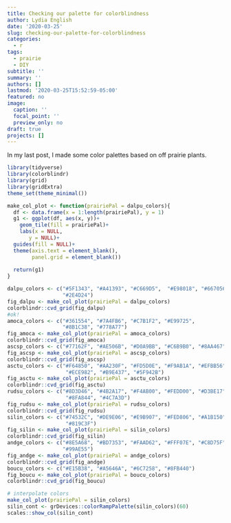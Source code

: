 ```yaml
---
title: Checking our palette for colorblindness
author: Lydia English
date: '2020-03-25'
slug: checking-our-palette-for-colorblindness
categories:
  - r
tags:
  - prairie
  - DIY
subtitle: ''
summary: ''
authors: []
lastmod: '2020-03-25T15:52:59-05:00'
featured: no
image:
  caption: ''
  focal_point: ''
  preview_only: no
draft: true
projects: []
---
```


In my last post, I made some color palettes based on off prairie plants. 

```r
library(tidyverse)
library(colorblindr)
library(grid)
library(gridExtra)
theme_set(theme_minimal())

make_col_plot <- function(prairiePal = dalpu_colors){
  df <- data.frame(x = 1:length(prairiePal), y = 1)
  g1 <- ggplot(df, aes(x, y))+
    geom_tile(fill = prairiePal)+
    labs(x = NULL,
       y = NULL)+
  guides(fill = NULL)+
  theme(axis.text = element_blank(),
        panel.grid = element_blank())
  
  return(g1)
}
```


```r
dalpu_colors <- c("#5F1343", "#A41393", "#C669D5",  "#E98018", "#667056",
                  "#2E4D24")
fig_dalpu <- make_col_plot(prairiePal = dalpu_colors)
colorblindr::cvd_grid(fig_dalpu)
#ok! 
amoca_colors <- c("#361554", "#7A4FB6", "#C7B1F2", "#E99725", 
                  "#8B1C38", "#778A77")
fig_amoca <- make_col_plot(prairiePal = amoca_colors)
colorblindr::cvd_grid(fig_amoca)
ascsp_colors <- c("#77162F", "#AE506B", "#D0A9BB", "#C6B9B0", "#8AA467", "#4B873A", "#205713")
fig_ascsp <- make_col_plot(prairiePal = ascsp_colors)
colorblindr::cvd_grid(fig_ascsp)
asctu_colors <- c("#F64850", "#AA230F", "#FD5D0E", "#F9AB1A", "#EFBB56", 
                   "#ECE982", "#B9E437", "#5F942B")
fig_asctu <- make_col_plot(prairiePal = asctu_colors)
colorblindr::cvd_grid(fig_asctu)
rudsu_colors <- c("#8D3D46", "#4B2A17", "#F4AB00", "#FEDD00", "#D3BE17", 
                   "#8FA844", "#4C7A3D")
fig_rudsu <- make_col_plot(prairiePal = rudsu_colors)
colorblindr::cvd_grid(fig_rudsu)
silin_colors <- c("#74532C", "#DE9E06", "#E9B907", "#FED806", "#A1B150", 
                   "#819C3F")
fig_silin <- make_col_plot(prairiePal = silin_colors)
colorblindr::cvd_grid(fig_silin)
andge_colors <- c("#8E5A68", "#BD7353", "#FAAD62", "#FFF07E", "#C8D75F",  
                  "#99AE55")
fig_andge <- make_col_plot(prairiePal = andge_colors)
colorblindr::cvd_grid(fig_andge)
boucu_colors <- c("#E15B38", "#A5646A", "#6C7258", "#8FB440")
fig_boucu <- make_col_plot(prairiePal = boucu_colors)
colorblindr::cvd_grid(fig_boucu)
```


```r
# interpolate colors
make_col_plot(prairiePal = silin_colors)
silin_cont <- grDevices::colorRampPalette(silin_colors)(60)
scales::show_col(silin_cont)

```